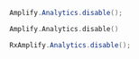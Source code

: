 <BlockSwitcher>
<Block name="Java">

```java
Amplify.Analytics.disable();
```

</Block>
<Block name="Kotlin">

```kotlin
Amplify.Analytics.disable()
```

</Block>
<Block name="RxJava">

```java
RxAmplify.Analytics.disable();
```

</Block>
</BlockSwitcher>